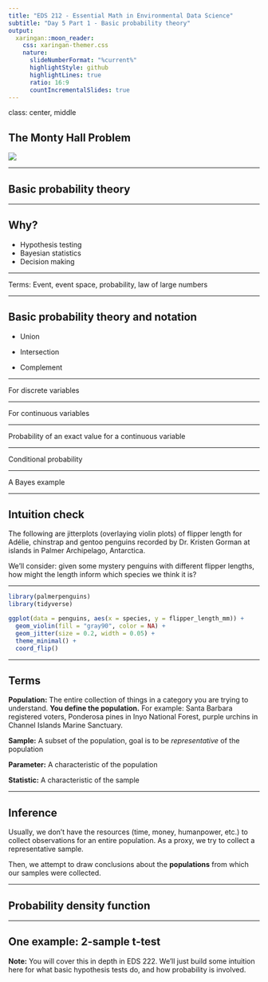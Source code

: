 ```yaml
---
title: "EDS 212 - Essential Math in Environmental Data Science"
subtitle: "Day 5 Part 1 - Basic probability theory"  
output:
  xaringan::moon_reader:
    css: xaringan-themer.css
    nature:
      slideNumberFormat: "%current%"
      highlightStyle: github
      highlightLines: true
      ratio: 16:9
      countIncrementalSlides: true
---
```


class: center, middle

## The Monty Hall Problem
![](slide_images/monty_hall.jpg)

---

## Basic probability theory 

---

## Why?

- Hypothesis testing
- Bayesian statistics
- Decision making

---

Terms: Event, event space, probability, law of large numbers

---

## Basic probability theory and notation

- Union

- Intersection

- Complement

---

For discrete variables

---

For continuous variables

---

Probability of an exact value for a continuous variable

---

Conditional probability

--- 

A Bayes example

---

## Intuition check 

The following are jitterplots (overlaying violin plots) of flipper length for Adélie, chinstrap and gentoo penguins recorded by Dr. Kristen Gorman at islands in Palmer Archipelago, Antarctica. 

We'll consider: given some mystery penguins with different flipper lengths, how might the length inform which species we think it is? 

---

```r
library(palmerpenguins)
library(tidyverse)

ggplot(data = penguins, aes(x = species, y = flipper_length_mm)) +
  geom_violin(fill = "gray90", color = NA) +
  geom_jitter(size = 0.2, width = 0.05) +
  theme_minimal() +
  coord_flip()
```

---

## Terms

**Population:** The entire collection of things in a category you are trying to understand. **You define the population.** For example: Santa Barbara registered voters, Ponderosa pines in Inyo National Forest, purple urchins in Channel Islands Marine Sanctuary. 

**Sample:** A subset of the population, goal is to be *representative* of the population

**Parameter:** A characteristic of the population

**Statistic:** A characteristic of the sample

---

## Inference

Usually, we don't have the resources (time, money, humanpower, etc.) to collect observations for an entire population. As a proxy, we try to collect a representative sample. 

Then, we attempt to draw conclusions about the **populations** from which our samples were collected.

---

## Probability density function

---

## One example: 2-sample t-test

**Note:** You will cover this in depth in EDS 222. We'll just build some intuition here for what basic hypothesis tests do, and how probability is involved. 


